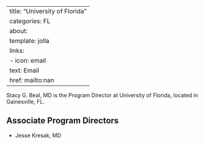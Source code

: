 
---
title: "University of Florida"
categories: FL
about:
  template: jolla
  links:
    - icon: email
      text: Email
      href: mailto:nan
---

Stacy G. Beal, MD is the Program Director at University of Florida, located in Gainesville, FL. 

## Associate Program Directors

- Jesse Kresak, MD
